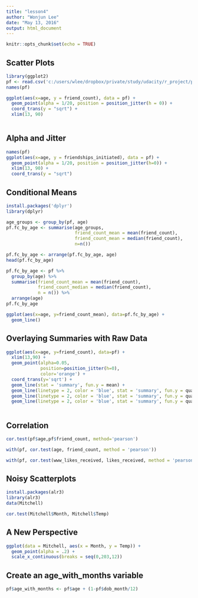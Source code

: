 ```yaml
---
title: "lesson4"
author: "Wonjun Lee"
date: "May 13, 2016"
output: html_document
---
```


```r
knitr::opts_chunk$set(echo = TRUE)
```

## Scatter Plots
```r
library(ggplot2)
pf <- read.csv('c:/users/wlee/dropbox/private/study/udacity/r_project/pseudo_facebook.tsv', sep = '\t')
names(pf)

ggplot(aes(x=age, y = friend_count), data = pf) +
  geom_point(alpha = 1/20, position = position_jitter(h = 0)) +
  coord_trans(y = "sqrt") +
  xlim(13, 90)
  
```

## Alpha and Jitter
```r
names(pf)
ggplot(aes(x=age, y = friendships_initiated), data = pf) +
  geom_point(alpha = 1/20, position = position_jitter(h=0)) +
  xlim(13, 90) +
  coord_trans(y = "sqrt")
```

## Conditional Means
```r
install.packages('dplyr')
library(dplyr)

age_groups <- group_by(pf, age)
pf.fc_by_age <- summarise(age_groups,
                          friend_count_mean = mean(friend_count),
                          friend_count_mean = median(friend_count),
                          n=n())

pf.fc_by_age <- arrange(pf.fc_by_age, age)
head(pf.fc_by_age)

pf.fc_by_age <- pf %>%
  group_by(age) %>%
  summarise(friend_count_mean = mean(friend_count),
            friend_count_median = median(friend_count),
            n = n()) %>%
  arrange(age)
pf.fc_by_age

ggplot(aes(x=age, y=friend_count_mean), data=pf.fc_by_age) +
  geom_line()
```

## Overlaying Summaries with Raw Data
```r
ggplot(aes(x=age, y=friend_count), data=pf) +
  xlim(13,90) +
  geom_point(alpha=0.05,
             position=position_jitter(h=0),
             color='orange') +
  coord_trans(y='sqrt') +
  geom_line(stat = 'summary', fun.y = mean) +
  geom_line(linetype = 2, color = 'blue', stat = 'summary', fun.y = quantile, fun.args= list(probs =.1)) +
  geom_line(linetype = 2, color = 'blue', stat = 'summary', fun.y = quantile, fun.args= list(probs =.9)) +
  geom_line(linetype = 2, color = 'blue', stat = 'summary', fun.y = quantile, fun.args= list(probs =.5))
  
```

## Correlation
```r
cor.test(pf$age,pf$friend_count, method='pearson')

with(pf, cor.test(age, friend_count, method = 'pearson'))

with(pf, cor.test(www_likes_received, likes_received, method = 'pearson'))
```

## Noisy Scatterplots
```r
install.packages(alr3)
library(alr3)
data(Mitchell)

cor.test(Mitchell$Month, Mitchell$Temp)
```

## A New Perspective
```r
ggplot(data = Mitchell, aes(x = Month, y = Temp)) +
  geom_point(alpha = .2) +
  scale_x_continuous(breaks = seq(0,203,12))
```

## Create an age_with_months variable
```r
pf$age_with_months <- pf$age + (1-pf$dob_month/12)
```



